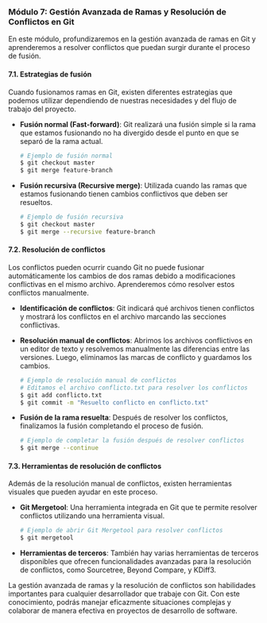 ### Módulo 7: Gestión Avanzada de Ramas y Resolución de Conflictos en Git

En este módulo, profundizaremos en la gestión avanzada de ramas en Git y aprenderemos a resolver conflictos que puedan surgir durante el proceso de fusión.

#### 7.1. Estrategias de fusión

Cuando fusionamos ramas en Git, existen diferentes estrategias que podemos utilizar dependiendo de nuestras necesidades y del flujo de trabajo del proyecto.

- **Fusión normal (Fast-forward)**: Git realizará una fusión simple si la rama que estamos fusionando no ha divergido desde el punto en que se separó de la rama actual.

  ```bash
  # Ejemplo de fusión normal
  $ git checkout master
  $ git merge feature-branch
  ```

- **Fusión recursiva (Recursive merge)**: Utilizada cuando las ramas que estamos fusionando tienen cambios conflictivos que deben ser resueltos.

  ```bash
  # Ejemplo de fusión recursiva
  $ git checkout master
  $ git merge --recursive feature-branch
  ```

#### 7.2. Resolución de conflictos

Los conflictos pueden ocurrir cuando Git no puede fusionar automáticamente los cambios de dos ramas debido a modificaciones conflictivas en el mismo archivo. Aprenderemos cómo resolver estos conflictos manualmente.

- **Identificación de conflictos**: Git indicará qué archivos tienen conflictos y mostrará los conflictos en el archivo marcando las secciones conflictivas.

- **Resolución manual de conflictos**: Abrimos los archivos conflictivos en un editor de texto y resolvemos manualmente las diferencias entre las versiones. Luego, eliminamos las marcas de conflicto y guardamos los cambios.

  ```bash
  # Ejemplo de resolución manual de conflictos
  # Editamos el archivo conflicto.txt para resolver los conflictos
  $ git add conflicto.txt
  $ git commit -m "Resuelto conflicto en conflicto.txt"
  ```

- **Fusión de la rama resuelta**: Después de resolver los conflictos, finalizamos la fusión completando el proceso de fusión.

  ```bash
  # Ejemplo de completar la fusión después de resolver conflictos
  $ git merge --continue
  ```

#### 7.3. Herramientas de resolución de conflictos

Además de la resolución manual de conflictos, existen herramientas visuales que pueden ayudar en este proceso.

- **Git Mergetool**: Una herramienta integrada en Git que te permite resolver conflictos utilizando una herramienta visual.

  ```bash
  # Ejemplo de abrir Git Mergetool para resolver conflictos
  $ git mergetool
  ```

- **Herramientas de terceros**: También hay varias herramientas de terceros disponibles que ofrecen funcionalidades avanzadas para la resolución de conflictos, como Sourcetree, Beyond Compare, y KDiff3.

La gestión avanzada de ramas y la resolución de conflictos son habilidades importantes para cualquier desarrollador que trabaje con Git. Con este conocimiento, podrás manejar eficazmente situaciones complejas y colaborar de manera efectiva en proyectos de desarrollo de software.